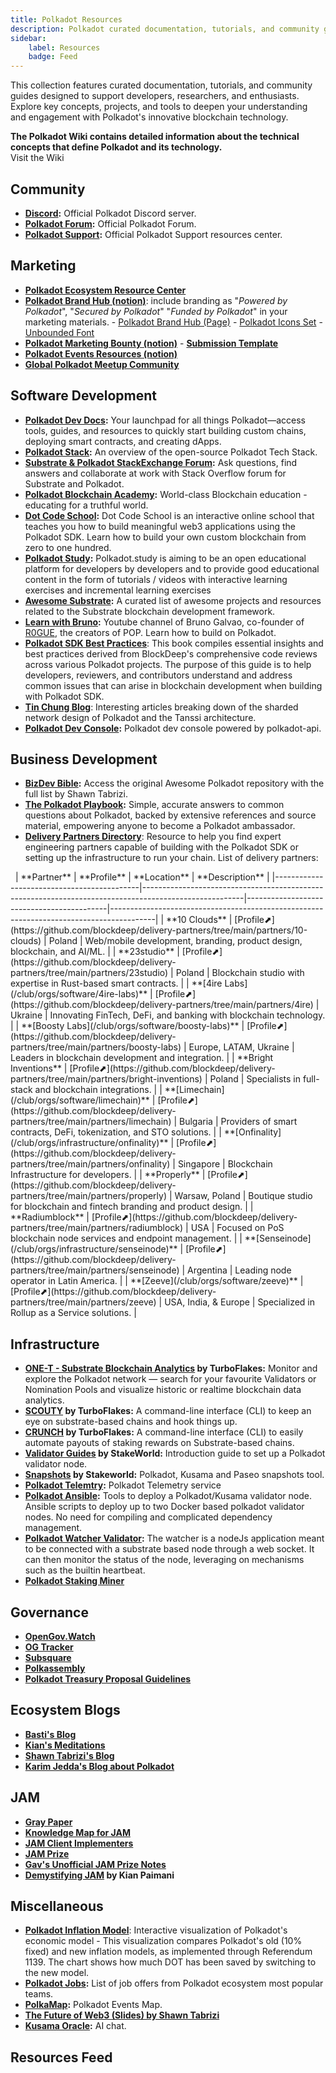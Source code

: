 ```yaml
---
title: Polkadot Resources
description: Polkadot curated documentation, tutorials, and community guides designed to support developers, researchers, and enthusiasts.
sidebar:
    label: Resources
    badge: Feed
---
```



This collection features curated documentation, tutorials, 
and community guides designed to support developers, researchers, 
and enthusiasts. Explore key concepts, projects, and tools to deepen your understanding 
and engagement with Polkadot's innovative blockchain technology. 

<Aside type="tip">
<strong>The Polkadot Wiki contains detailed information about the technical concepts that define Polkadot and its technology.</strong> <br />
<LinkButton   icon="external" variant='minimal' href="https://wiki.polkadot.network">Visit the Wiki</LinkButton>
</Aside>

## Community
- **[Discord](https://polkadot-discord.w3f.tools/):** Official Polkadot Discord server.
- **[Polkadot Forum](https://forum.polkadot.network/):** Official Polkadot Forum.
- **[Polkadot Support](https://support.polkadot.network/support/home):** Official Polkadot Support resources center.

## Marketing
- **[Polkadot Ecosystem Resource Center](https://distractive.notion.site/polkadot-ecosystem-resource-center)**
- **[Polkadot Brand Hub (notion)](https://distractive.notion.site/Polkadot-Brand-Hub-df6eda0f66df453ba6f7d2712f30d036)**: include branding as "*Powered by Polkadot*", "*Secured by Polkadot*" "*Funded by Polkadot*" in your marketing materials.
        - [Polkadot Brand Hub (Page)](https://polkadot.com/community/brand-hub)
        - [Polkadot Icons Set](https://icons.polkadot.network/)
        - [Unbounded Font](https://unbounded.polkadot.network/)
- **[Polkadot Marketing Bounty (notion)](https://marketingbounty.notion.site/)**
        - **[Submission Template](https://docs.google.com/document/d/1oYi8tUw_nk52dVnXA-k2GptxVjN8pMq0Xd3hCmPZ4Cs/edit?tab=t.0)**
- **[Polkadot Events Resources (notion)](https://web3foundation.notion.site/Community-Events-Introduction-05199fe6556b41f48a3390b1868c9ae7)**
- **[Global Polkadot Meetup Community](https://www.meetup.com/pro/polkadot/)**

## Software Development
- **[Polkadot Dev Docs](https://docs.polkadot.com/):** Your launchpad for all things Polkadot—access tools, guides, and resources to quickly start building custom chains, deploying smart contracts, and creating dApps.
- **[Polkadot Stack](https://wiki.polkadot.network/docs/build-open-source):** An overview of the open-source Polkadot Tech Stack.
- **[Substrate & Polkadot StackExchange Forum](https://substrate.stackexchange.com/):** Ask questions, find answers and collaborate at work with Stack Overflow forum for Substrate and Polkadot.
- **[Polkadot Blockchain Academy](https://polkadot.academy/):** World-class Blockchain education - educating for a truthful world.
- **[Dot Code School](https://dotcodeschool.com/):** Dot Code School is an interactive online school that teaches you how to build meaningful web3 applications using the Polkadot SDK. Learn how to build your own custom blockchain from zero to one hundred.
- **[Polkadot Study](https://polkadot.study/):** Polkadot.study is aiming to be an open educational platform for developers by developers and to provide good educational content in the form of tutorials / videos with interactive learning exercises and incremental learning exercises
- **[Awesome Substrate](https://github.com/polkadot-developers/awesome-substrate):** A curated list of awesome projects and resources related to the Substrate blockchain development framework.
- **[Learn with Bruno](https://www.youtube.com/@brunopgalvao/videos):** Youtube channel of Bruno Galvao, co-founder of [R0GUE](/club/orgs/software/r0gue), the creators of POP. Learn how to build on Polkadot.
- **[Polkadot SDK Best Practices](https://libro.blockdeep.dev/index.html)**: This book compiles essential insights and best practices derived from BlockDeep's comprehensive code reviews across various Polkadot projects. The purpose of this guide is to help developers, reviewers, and contributors understand and address common issues that can arise in blockchain development when building with Polkadot SDK.
- **[Tin Chung Blog](https://blog.chungquantin.com/)**: Interesting articles breaking down of the sharded network design of Polkadot and the Tanssi architecture.
- **[Polkadot Dev Console](https://dev.papi.how/explorer):** Polkadot dev console powered by polkadot-api.

## Business Development
- **[BizDev Bible](https://github.com/shawntabrizi/awesome-polkadot):** Access the original Awesome Polkadot repository with the full list by Shawn Tabrizi.
- **[The Polkadot Playbook](https://github.com/shawntabrizi/awesome-polkadot/blob/master/playbook.md):** Simple, accurate answers to common questions about Polkadot, backed by extensive references and source material, empowering anyone to become a Polkadot ambassador.
- **[Delivery Partners Directory](https://github.com/blockdeep/delivery-partners)**: Resource to help you find expert engineering partners capable of building with the Polkadot SDK or setting up the infrastructure to run your chain. List of delivery partners:

<Card title="Delivery Partners List">
&nbsp;
| **Partner**                                | **Profile**                                                                                           | **Location**                              | **Description**                                                                         |
|--------------------------------------------|-------------------------------------------------------------------------------------------------------|-------------------------------------------|-----------------------------------------------------------------------------------------|
| **10 Clouds**                              | [Profile⬈](https://github.com/blockdeep/delivery-partners/tree/main/partners/10-clouds)               | Poland                                    | Web/mobile development, branding, product design, blockchain, and AI/ML.                |
| **23studio**                               | [Profile⬈](https://github.com/blockdeep/delivery-partners/tree/main/partners/23studio)                | Poland                                    | Blockchain studio with expertise in Rust-based smart contracts.                         |
| **[4ire Labs](/club/orgs/software/4ire-labs)**      | [Profile⬈](https://github.com/blockdeep/delivery-partners/tree/main/partners/4ire)                    | Ukraine                                   | Innovating FinTech, DeFi, and banking with blockchain technology.                       |
| **[Boosty Labs](/club/orgs/software/boosty-labs)**  | [Profile⬈](https://github.com/blockdeep/delivery-partners/tree/main/partners/boosty-labs)             | Europe, LATAM, Ukraine                    | Leaders in blockchain development and integration.                                      |
| **Bright Inventions**                      | [Profile⬈](https://github.com/blockdeep/delivery-partners/tree/main/partners/bright-inventions)       | Poland                                    | Specialists in full-stack and blockchain integrations.                                  |
| **[Limechain](/club/orgs/software/limechain)**      | [Profile⬈](https://github.com/blockdeep/delivery-partners/tree/main/partners/limechain)               | Bulgaria                                  | Providers of smart contracts, DeFi, tokenization, and STO solutions.                    |
| **[Onfinality](/club/orgs/infrastructure/onfinality)**    | [Profile⬈](https://github.com/blockdeep/delivery-partners/tree/main/partners/onfinality)              | Singapore                                 | Blockchain Infrastructure for developers.                                               |
| **Properly**                               | [Profile⬈](https://github.com/blockdeep/delivery-partners/tree/main/partners/properly)                | Warsaw, Poland                            | Boutique studio for blockchain and fintech branding and product design.                 |
| **Radiumblock**                            | [Profile⬈](https://github.com/blockdeep/delivery-partners/tree/main/partners/radiumblock)             | USA                                       | Focused on PoS blockchain node services and endpoint management.                        |
| **[Senseinode](/club/orgs/infrastructure/senseinode)**    | [Profile⬈](https://github.com/blockdeep/delivery-partners/tree/main/partners/senseinode)              | Argentina                                 | Leading node operator in Latin America.                                                 |
| **[Zeeve](/club/orgs/software/zeeve)**              | [Profile⬈](https://github.com/blockdeep/delivery-partners/tree/main/partners/zeeve)                   | USA, India, & Europe                      | Specialized in Rollup as a Service solutions.                                           |


</Card>


## Infrastructure
- **[ONE-T - Substrate Blockchain Analytics](https://apps.turboflakes.io/#/dashboard) by TurboFlakes:** Monitor and explore the Polkadot network — search for your favourite Validators or Nomination Pools and visualize historic or realtime blockchain data analytics.
- **[SCOUTY](https://github.com/turboflakes/scouty) by TurboFlakes:** A command-line interface (CLI) to keep an eye on substrate-based chains and hook things up.
- **[CRUNCH](https://github.com/turboflakes/crunch) by TurboFlakes:** A command-line interface (CLI) to easily automate payouts of staking rewards on Substrate-based chains.
- **[Validator Guides](https://stakeworld.io/docs/validate) by StakeWorld:** Introduction guide to set up a Polkadot validator node.
- **[Snapshots](https://stakeworld.io/docs/snapshot) by Stakeworld:** Polkadot, Kusama and Paseo snapshots tool.
- **[Polkadot Telemtry](https://github.com/paritytech/substrate-telemetry):** Polkadot Telemetry service
- **[Polkadot Ansible](https://github.com/Nexus2k/polkadot-ansible):** Tools to deploy a Polkadot/Kusama validator node. Ansible scripts to deploy up to two Docker based polkadot validator nodes. No need for compiling and complicated dependency management.
- **[Polkadot Watcher Validator](https://github.com/w3f/polkadot-watcher-validator):** The watcher is a nodeJs application meant to be connected with a substrate based node through a web socket. It can then monitor the status of the node, leveraging on mechanisms such as the builtin heartbeat.
- **[Polkadot Staking Miner](https://github.com/paritytech/polkadot-staking-miner)**

## Governance
- **[OpenGov.Watch](https://opengov.watch)**
- **[OG Tracker](https://ogtracker.io)**
- **[Subsquare](https://www.subsquare.io/)**
- **[Polkassembly](https://polkassembly.io/)**
- **[Polkadot Treasury Proposal Guidelines](https://docs.google.com/document/d/1IZykdp2cyQavcRyZd_dgNj5DcgxgZR6kAqGdcNARu1w/edit?tab=t.0#heading=h.gjdgxs)**

## Ecosystem Blogs
- **[Basti's Blog](https://blog.kchr.de/)**
- **[Kian's Meditations](https://blog.kianenigma.com/)**
- **[Shawn Tabrizi's Blog](https://www.shawntabrizi.com/blog/)**
- **[Karim Jedda's Blog about Polkadot](https://karimjedda.com/tag/polkadot/)**

## JAM
- **[Gray Paper](https://graypaper.com/)**
- **[Knowledge Map for JAM](https://github.com/openguild-labs/learn-jam)**
- **[JAM Client Implementers](https://jamcha.in/clients)**
- **[JAM Prize](https://jam.web3.foundation/)**
- **[Gav's Unofficial JAM Prize Notes](https://hackmd.io/@polkadot/jamprize)**
- **[Demystifying JAM](https://blog.kianenigma.com/posts/tech/demystifying-jam/) by Kian Paimani**

## Miscellaneous
- **[Polkadot Inflation Model](https://dotless.xyz/)**: Interactive visualization of Polkadot's economic model
        - This visualization compares Polkadot's old (10% fixed) and new inflation models, as implemented through Referendum 1139. The chart shows how much DOT has been saved by switching to the new model.
- **[Polkadot Jobs](https://polkadot.getro.com/jobs):** List of job offers from Polkadot ecosystem most popular teams.
- **[PolkaMap](https://polkamap.io/):** Polkadot Events Map.
- **[The Future of Web3 (Slides) by Shawn Tabrizi](https://docs.google.com/presentation/d/1nPDGVwVOMpdo103jitZjKx2tD-F54h4W4c7tqdV7h44/edit#slide=id.g2e7c0fb8adf_0_480)**
- **[Kusama Oracle](https://oracle.ech0.re/):** AI chat.

## Resources Feed
<DirectoryLinks directory="club/resources" />
